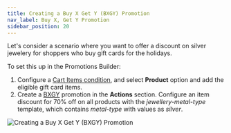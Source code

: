 ```yaml
---
title: Creating a Buy X Get Y (BXGY) Promotion
nav_label: Buy X, Get Y Promotion
sidebar_position: 20
---
```


Let's consider a scenario where you want to offer a discount on silver jewelery for shoppers who buy gift cards for the holidays.

To set this up in the Promotions Builder:

1. Configure a [Cart Items condition](/docs/commerce-manager/promotions-builder/creating-a-promotion-in-promotions-builder#creating-a-cart-items-condition), and select **Product** option and add the eligible gift card items.
2. Create a [BXGY](/docs/commerce-manager/promotions-builder/creating-a-promotion-in-promotions-builder#creating-a-bxgy-promotion) promotion in the **Actions** section. Configure an item discount for 70% off on all products with the *jewellery-metal-type* template, which contains *metal-type* with values as *silver*.

![Creating a Buy X Get Y (BXGY) Promotion](/assets/promotion-example-scenario-2.png)
